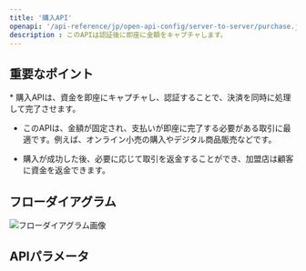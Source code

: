 ```yaml
---
title: '購入API'
openapi: '/api-reference/jp/open-api-config/server-to-server/purchase.json POST /api/v1/server-to-server-interface/payment'
description : このAPIは認証後に即座に金額をキャプチャします。 
---
```


## 重要なポイント

<Info>
  * 購入APIは、資金を即座にキャプチャし、認証することで、決済を同時に処理して完了させます。

  * このAPIは、金額が固定され、支払いが即座に完了する必要がある取引に最適です。例えば、オンライン小売の購入やデジタル商品販売などです。

  * 購入が成功した後、必要に応じて取引を返金することができ、加盟店は顧客に資金を返金できます。
</Info>

## フローダイアグラム

![フローダイアグラム画像](/images/timeline-diagram/flows-API-Purchase.svg)

## APIパラメータ


